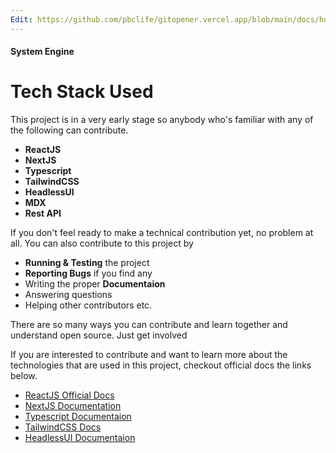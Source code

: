 ```yaml
---
Edit: https://github.com/pbclife/gitopener.vercel.app/blob/main/docs/home/tech-stack.mdx
---
```


#### System Engine

# Tech Stack Used

This project is in a very early stage so anybody who's familiar with any of the following can contribute.

- **ReactJS**
- **NextJS**
- **Typescript**
- **TailwindCSS**
- **HeadlessUI**
- **MDX**
- **Rest API**

If you don't feel ready to make a technical contribution yet, no problem at all. You can also contribute to this project by

- **Running & Testing** the project
- **Reporting Bugs** if you find any
- Writing the proper **Documentaion**
- Answering questions
- Helping other contributors etc.

There are so many ways you can contribute and learn together and understand open source. Just get involved

If you are interested to contribute and want to learn more about the technologies that are used in this project, checkout official docs the links below.

- [ReactJS Official Docs](https://reactjs.org/docs/getting-started.html)
- [NextJS Documentation](https://beta.nextjs.org/docs)
- [Typescript Documentaion](https://www.typescriptlang.org/docs/)
- [TailwindCSS Docs](https://tailwindcss.com/docs/installation)
- [HeadlessUI Documentaion](https://headlessui.com/)
